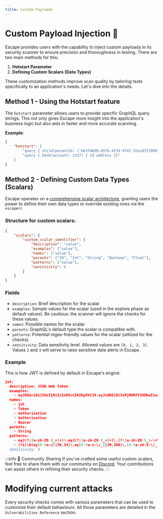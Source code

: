 ```yaml
---
title: Custom Payloads
---
```


# Custom Payload Injection 💉

Escape provides users with the capability to inject custom payloads in its security scanner to ensure precision and thoroughness in testing. There are two main methods for this:

1. **Hotstart Parameter**
2. **Defining Custom Scalars (Data Types)**

These customization methods improve scan quality by tailoring tests specifically to an application's needs. Let's dive into the details.

## Method 1 - Using the Hotstart feature

The `hotstart` parameter allows users to provide specific GraphQL query strings. This not only gives Escape more insight into the application's business logic but also aids in faster and more accurate scanning. 

**Example**:

```json
{
    "hotstart": [
        "query { child(parentId: \"b63f4020-45f6-4f33-9747-32ac8f270097\" ) { id name birthdate }}",
        "query { bank(account: 1337) { id address }}"
    ]
}
```

## Method 2 - Defining Custom Data Types (Scalars)

Escape operates on a [comprehensive scalar architecture](/advanced-usage/data-types-reference), granting users the power to define their own data types or override existing ones via the `escaperc`

### Structure for custom scalars:
```json
{
    "scalars": {
        "custom_scalar_identifier": { 
            "description": "value",
            "examples": ["value"],
            "names": ["value"],
            "parents": ["ID", "Int", "String", "Boolean", "Float"],
            "patterns": ["value"],
            "sensitivity": 0
        }
    }
}
```

### Fields

- `description`: Brief description for the scalar.
- `examples`: Sample values for the scalar (used in the explore phase as default values). Be cautious: the scanner will ignore the checks for these values.
- `names`: Possible names for the scalar.
- `parents`: GraphQL's default type the scalar is compatible with.
- `patterns`: Potential regex-friendly values for the scalar (utilized for the checks).
- `sensitivity`: Data sensitivity level. Allowed values are `[0, 1, 2, 3]`. Values `2` and `3` will serve to raise sensitive data alerts in Escape.


### Example

This is how JWT is defined by default in Escape's engine: 

```json 
jwt:
  description: JSON Web Token
  examples:
    - eyJhbGciOiJIUzI1NiIsInR5cCI6IkpXVCJ9.eyJzdWIiOiIxMjM0NTY3ODkwIiwibmFtZSI6IkpvaG4gRG9lIiwiaWF0IjoxNTE2MjM5MDIyfQ.SflKxwRJSMeKKF2QT4fwpMeJf36POk6yJV_adQssw5c
  names:
    - jwt
    - Token
    - Authorization
    - Authorisation
    - Bearer
  parents:
    - String
  patterns:
    - eyJ(?:[a-zA-Z0-9_=]+)\.eyJ(?:[a-zA-Z0-9_=]+)\.(?:[a-zA-Z0-9_\-\+\/=]*)
    - (?i)\b(ey[0-9a-z]{30,34}\.ey[0-9a-z-\/_]{30,500}\.[0-9a-zA-Z-\/_]{10,200}={0,2})(?:['|\"|\n|\r|\s|\x60|;]|$)
  sensitivity: 3
  ```


:::info 🤖 Community Sharing
If you've crafted some useful custom scalars, feel free to share them with our community on [Discord](https://discord.escape.tech/). Your contributions can assist others in refining their security checks.
:::


# Modifying current attacks

Every security checks comes with various parameters that can be used to customize their default behaviours. All those parameters are detailed in the `Vulnerabilities Reference` section.
